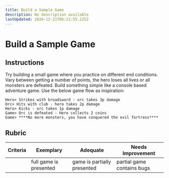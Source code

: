 ```yaml
---
title: Build a Sample Game
description: No description available
lastUpdated: 2024-12-21T06:11:55.225Z
---
```


# Build a Sample Game

## Instructions

Try building a small game where you practice on different end conditions. Vary between getting a number of points, the hero loses all lives or all monsters are defeated. Build something simple like a console based adventure game. Use the below game flow as inspiration:

```
Hero> Strikes with broadsword - orc takes 3p damage
Orc> Hits with club - hero takes 2p damage
Hero> Kicks - orc takes 1p damage
Game> Orc is defeated - Hero collects 2 coins
Game> ****No more monsters, you have conquered the evil fortress****
```

## Rubric

| Criteria | Exemplary              | Adequate                    | Needs Improvement          |
| -------- | ---------------------- | --------------------------- | -------------------------- |
|          | full game is presented | game is partially presented | partial game contains bugs |
